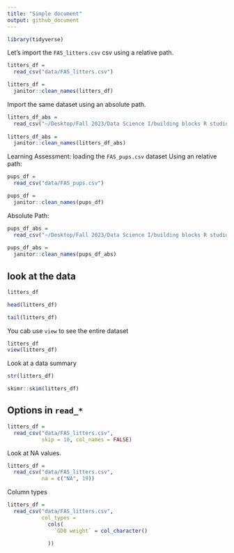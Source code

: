 ```yaml
---
title: "Simple document"
output: github_document
---
```

 
```r
library(tidyverse)
```
  
  
  Let's import the `FAS_litters.csv` csv using a relative path. 
  
```r
litters_df =
  read_csv("data/FAS_litters.csv")

litters_df =
  janitor::clean_names(litters_df)
``` 

Import the same dataset using an absolute path. 

```r
litters_df_abs =
  read_csv("~/Desktop/Fall 2023/Data Science I/building blocks R studio/data_wrangling_i/data/FAS_litters.csv")
 
litters_df_abs =
  janitor::clean_names(litters_df_abs)
``` 

Learning Assessment: loading the `FAS_pups.csv` dataset 
  Using an relative path: 
```r
pups_df =
  read_csv("data/FAS_pups.csv")

pups_df =
  janitor::clean_names(pups_df)
```   
 
 Absolute Path: 
```r
pups_df_abs =
  read_csv("~/Desktop/Fall 2023/Data Science I/building blocks R studio/data_wrangling_i/data/FAS_pups.csv")
 
pups_df_abs =
  janitor::clean_names(pups_df_abs)
``` 

## look at the data
```r
litters_df

head(litters_df)

tail(litters_df)
``` 

You cab use `view` to see the entire dataset
```r
litters_df
view(litters_df)
``` 

Look at a data summary
```r
str(litters_df)

skimr::skim(litters_df)
``` 

## Options in `read_*`
```r
litters_df =
  read_csv("data/FAS_litters.csv", 
           skip = 10, col_names = FALSE)
``` 

Look at NA values.
```r
litters_df =
  read_csv("data/FAS_litters.csv", 
           na = c("NA", 19))
``` 

Column types
```r
litters_df =
  read_csv("data/FAS_litters.csv", 
           col_types =
             cols(
               `GD0 weight` = col_character()
               
             ))
``` 

